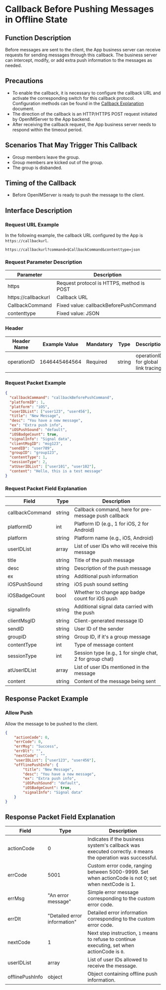# Callback Before Pushing Messages in Offline State

## Function Description
Before messages are sent to the client, the App business server can receive requests for sending messages through this callback. The business server can intercept, modify, or add extra push information to the messages as needed.

## Precautions
- To enable the callback, it is necessary to configure the callback URL and activate the corresponding switch for this callback protocol. Configuration methods can be found in the [Callback Explanation](../introduction) document.
- The direction of the callback is an HTTP/HTTPS POST request initiated by OpenIMServer to the App backend.
- After receiving the callback request, the App business server needs to respond within the timeout period.

## Scenarios That May Trigger This Callback
- Group members leave the group.
- Group members are kicked out of the group.
- The group is disbanded.

## Timing of the Callback
- Before OpenIMServer is ready to push the message to the client.

## Interface Description

### Request URL Example
In the following example, the callback URL configured by the App is `https://callbackurl`.
```plaintext
https://callbackurl?command=$CallbackCommand&contenttype=json
```

### Request Parameter Description

| Parameter        | Description                                       |
|------------------|---------------------------------------------------|
| https            | Request protocol is HTTPS, method is POST         |
| https://callbackurl | Callback URL                                    |
| CallbackCommand  | Fixed value: callbackBeforePushCommand            |
| contenttype      | Fixed value: JSON                                 |

### Header
| Header Name | Example Value | Mandatory | Type   | Description               |
|-------------|---------------|-----------|--------|---------------------------|
| operationID | 1646445464564 | Required  | string | operationID for global link tracing |

### Request Packet Example
```json
{
  "callbackCommand": "callbackBeforePushCommand",
  "platformID": 1,
  "platform": "iOS",
  "userIDList": ["user123", "user456"],
  "title": "New Message",
  "desc": "You have a new message",
  "ex": "Extra push info",
  "iOSPushSound": "default",
  "iOSBadgeCount": true,
  "signalInfo": "Signal data",
  "clientMsgID": "msg123",
  "sendID": "user789",
  "groupID": "group123",
  "contentType": 1,
  "sessionType": 2,
  "atUserIDList": ["user101", "user102"],
  "content": "Hello, this is a test message"
}
```

### Request Packet Field Explanation

| Field          | Type   | Description                                         |
|----------------|--------|-----------------------------------------------------|
| callbackCommand| string | Callback command, here for pre-message push callback|
| platformID     | int    | Platform ID (e.g., 1 for iOS, 2 for Android)        |
| platform       | string | Platform name (e.g., iOS, Android)                  |
| userIDList     | array  | List of user IDs who will receive this message      |
| title          | string | Title of the push message                           |
| desc           | string | Description of the push message                     |
| ex             | string | Additional push information                         |
| iOSPushSound   | string | iOS push sound setting                              |
| iOSBadgeCount  | bool   | Whether to change app badge count for iOS push      |
| signalInfo     | string | Additional signal data carried with the push        |
| clientMsgID    | string | Client-generated message ID                         |
| sendID         | string | User ID of the sender                               |
| groupID        | string | Group ID, if it's a group message                   |
| contentType    | int    | Type of message content                             |
| sessionType    | int    | Session type (e.g., 1 for single chat, 2 for group chat) |
| atUserIDList   | array  | List of user IDs mentioned in the message            |
| content        | string | Content of the message being sent                   |

## Response Packet Example

### Allow Push
Allow the message to be pushed to the client.

```json
{
    "actionCode": 0,
    "errCode": 0,
    "errMsg": "Success",
    "errDlt": "",
    "nextCode": "",
    "userIDList": ["user123", "user456"],
    "offlinePushInfo": {
        "title": "New Message",
        "desc": "You have a new message",
        "ex": "Extra push info",
        "iOSPushSound": "default",
        "iOSBadgeCount": true,
        "signalInfo": "Signal data"
    }
}
```

## Response Packet Field Explanation

| Field           | Type   | Description                                             |
|-----------------|--------|---------------------------------------------------------|
| actionCode      | 0      | Indicates if the business system's callback was executed correctly. `0` means the operation was successful. |
| errCode         | 5001   | Custom error code, ranging between 5000-9999. Set when actionCode is not 0; set when nextCode is 1. |
| errMsg          | "An error message" | Simple error message corresponding to the custom error code. |
| errDlt          | "Detailed error information" | Detailed error information corresponding to the custom error code. |
| nextCode        | 1      | Next step instruction, `1` means to refuse to continue executing, set when actionCode is `0`. |
| userIDList      | array  | List of user IDs allowed to receive the message.        |
| offlinePushInfo | object | Object containing offline push information.             |